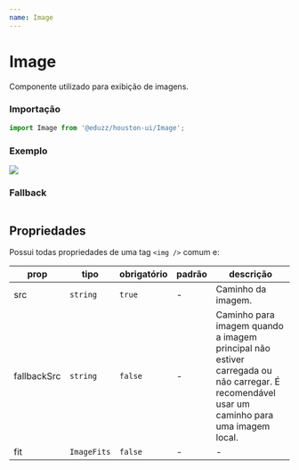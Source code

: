 ```yaml
---
name: Image
---
```




# Image

Componente utilizado para exibição de imagens.

### Importação

```js
import Image from '@eduzz/houston-ui/Image';
```

### Exemplo

<Playground>
  <div style={{ width: 300 }}>
    <Image src='https://picsum.photos/300' />
  </div>
</Playground>

### Fallback

<Playground>
  <div style={{ width: 300 }}>
    <Image src='' fallbackSrc='https://via.placeholder.com/300' />
  </div>
</Playground>

## Propriedades

Possui todas propriedades de uma tag `<img />` comum e:

| prop        | tipo        | obrigatório | padrão | descrição                                                                                                                                  |
| ----------- | ----------- | ----------- | ------ | ------------------------------------------------------------------------------------------------------------------------------------------ |
| src         | `string`    | `true`      | -      | Caminho da imagem.                                                                                                                         |
| fallbackSrc | `string`    | `false`     | -      | Caminho para imagem quando a imagem principal não estiver carregada ou não carregar. É recomendável usar um caminho para uma imagem local. |
| fit         | `ImageFits` | `false`     | -      | -                                                                                                                                          |
